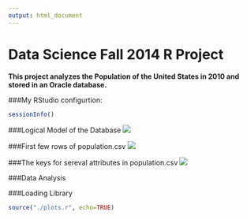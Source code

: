 ```yaml
---
output: html_document
---
```

Data Science Fall 2014 R Project
===
**This project analyzes the Population of the United States in 2010 and stored in an Oracle database.**

###My RStudio configurtion:
```r
sessionInfo()
```

###Logical Model of the Database
![](./PopulationLogical.png) 

###First few rows of population.csv
![](./SamplePopulation.png) 


###The keys for sereval attributes in population.csv
![](./keys.png)


###Data Analysis

###Loading Library
```r
source("./plots.r", echo=TRUE)
```




